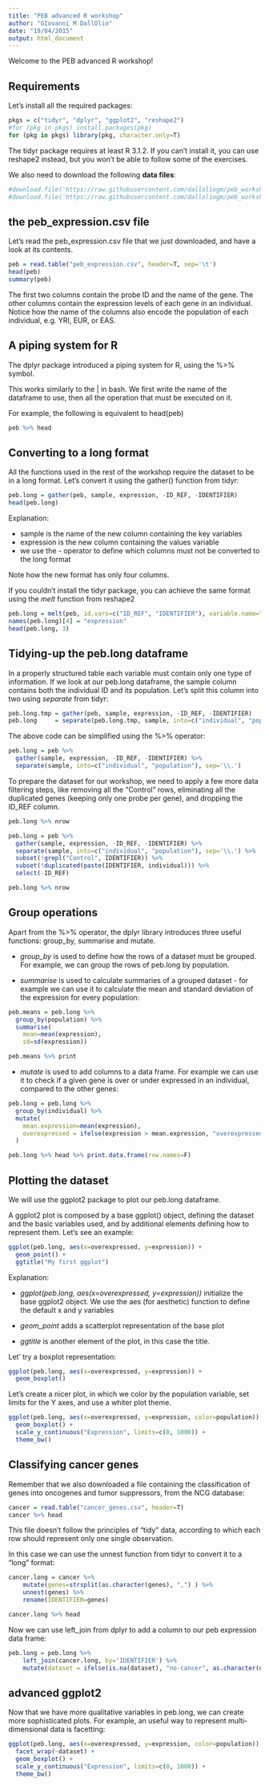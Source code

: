 ```yaml
---
title: "PEB advanced R workshop"
author: "GIovanni M DallOlio"
date: "19/04/2015"
output: html_document
---
```


Welcome to the PEB advanced R workshop! 



Requirements
-------------

Let's install all the required packages:

```r
pkgs = c("tidyr", "dplyr", "ggplot2", "reshape2")
#for (pkg in pkgs) install.packages(pkg)
for (pkg in pkgs) library(pkg, character.only=T)
```

The tidyr package requires at least R 3.1.2. If you can't install it, you can use reshape2 instead, but you won't be able to follow some of the exercises.

We also need to download the following **data files**:

```r
#download.file('https://raw.githubusercontent.com/dalloliogm/peb_workshop/master/peb_expression.csv', dest='peb_expression.csv')
#download.file('https://raw.githubusercontent.com/dalloliogm/peb_workshop/master/cancer_genes.csv', dest='cancer_genes.csv')

```


the peb_expression.csv file
-----------------------------

Let's read the peb_expression.csv file that we just downloaded, and have a look at its contents.

```r
peb = read.table("peb_expression.csv", header=T, sep='\t')
head(peb)
summary(peb)

```

The first two columns contain the probe ID and the name of the gene. The other columns contain the expression levels of each gene in an individual. Notice how the name of the columns also encode the population of each individual, e.g. YRI, EUR, or EAS.


A piping system for R
----------------------

The dplyr package introduced a piping system for R, using the %>% symbol.

This works similarly to the | in bash. We first write the name of the dataframe to use, then all the operation that must be executed on it.

For example, the following is equivalent to head(peb)

```r
peb %>% head
```



Converting to a long format
------------------------------

All the functions used in the rest of the workshop require the dataset to be in a long format. Let's convert it using the gather() function from tidyr:


```r
peb.long = gather(peb, sample, expression, -ID_REF, -IDENTIFIER)
head(peb.long)
```

Explanation:

- sample is the name of the new column containing the key variables
- expression is the new column containing the values variable
- we use the - operator to define which columns must not be converted to the long format

Note how the new format has only four columns.

If you couldn't install the tidyr package, you can achieve the same format using the *melt* function from reshape2

```r
peb.long = melt(peb, id.vars=c("ID_REF", "IDENTIFIER"), variable.name="sample")
names(peb.long)[4] = "expression"
head(peb.long, 3)
```



Tidying-up the peb.long dataframe
---------------------------------------------

In a properly structured table each variable must contain only one type of information. If we look at our peb.long dataframe, the sample column contains both the individual ID and its population. Let's split this column into two using *separate* from tidyr:


```r
peb.long.tmp = gather(peb, sample, expression, -ID_REF, -IDENTIFIER)
peb.long     = separate(peb.long.tmp, sample, into=c("individual", "population"), sep='\\.')
```

The above code can be simplified using the %>% operator:
```r
peb.long = peb %>% 
  gather(sample, expression, -ID_REF, -IDENTIFIER) %>%
  separate(sample, into=c("individual", "population"), sep='\\.')
```


To prepare the dataset for our workshop, we need to apply a few more data filtering steps, like removing all the "Control" rows, eliminating all the duplicated genes (keeping only one probe per gene), and dropping the ID_REF column. 


```r
peb.long %>% nrow

peb.long = peb %>% 
  gather(sample, expression, -ID_REF, -IDENTIFIER) %>%
  separate(sample, into=c("individual", "population"), sep='\\.') %>%
  subset(!grepl("Control", IDENTIFIER)) %>%
  subset(!duplicated(paste(IDENTIFIER, individual))) %>%
  select(-ID_REF)

peb.long %>% nrow
```



Group operations
----------------------

Apart from the %>% operator, the dplyr library introduces three useful functions: group_by, summarise and mutate.

- *group_by* is used to define how the rows of a dataset must be grouped. For example, we can group the rows of peb.long by population.

- *summarise* is used to calculate summaries of a grouped dataset - for example we can use it to calculate the mean and standard deviation of the expression for every population:

```r
peb.means = peb.long %>% 
  group_by(population) %>%
  summarise(
    mean=mean(expression),
    sd=sd(expression))

peb.means %>% print

```

- *mutate* is used to add columns to a data frame. For example we can use it to check if a given gene is over or under expressed in an individual, compared to the other genes:


```r
peb.long = peb.long %>% 
  group_by(individual) %>%
  mutate(
    mean.expression=mean(expression),
    overexpressed = ifelse(expression > mean.expression, "overexpressed", "underexpressed")
  )

peb.long %>% head %>% print.data.frame(row.names=F)

```


Plotting the dataset
------------------------

We will use the ggplot2 package to plot our peb.long dataframe.

A ggplot2 plot is composed by a base ggplot() object, defining the dataset and the basic variables used, and by additional elements defining how to represent them. Let's see an example:


```r

ggplot(peb.long, aes(x=overexpressed, y=expression)) +
  geom_point() + 
  ggtitle("My first ggplot")

```

Explanation:

- *ggplot(peb.long, aes(x=overexpressed, y=expression))* initialize the base ggplot2 object. We use the aes (for aesthetic) function to define the default x and y variables

- *geom_point* adds a scatterplot representation of the base plot

- *ggtitle* is another element of the plot, in this case the title.

Let' try a boxplot representation:

```r

ggplot(peb.long, aes(x=overexpressed, y=expression)) +
  geom_boxplot()

```

Let's create a nicer plot, in which we color by the population variable, set limits for the Y axes, and use a whiter plot theme.

```r

ggplot(peb.long, aes(x=overexpressed, y=expression, color=population)) +
  geom_boxplot() + 
  scale_y_continuous("Expression", limits=c(0, 1000)) + 
  theme_bw()

```



Classifying cancer genes
------------------------


Remember that we also downloaded a file containing the classification of genes into oncogenes and tumor suppressors, from the NCG database:

```r
cancer = read.table("cancer_genes.csv", header=T)
cancer %>% head

```

This file doesn't follow the principles of "tidy" data, according to which each row should represent only one single observation.

In this case we can use the unnest function from tidyr to convert it to a "long" format:


```r
cancer.long = cancer %>%
    mutate(genes=strsplit(as.character(genes), ",") ) %>%
    unnest(genes) %>%
    rename(IDENTIFIER=genes)

cancer.long %>% head
```

Now we can use left_join from dplyr to add a column to our peb expression data frame:


```r
peb.long = peb.long %>%
    left_join(cancer.long, by='IDENTIFIER') %>%
    mutate(dataset = ifelse(is.na(dataset), "no-cancer", as.character(dataset)))

```


advanced ggplot2
---------------------


Now that we have more qualitative variables in peb.long, we can create more sophisticated plots. For example, an useful way to represent multi-dimensional data is facetting:

```r

ggplot(peb.long, aes(x=overexpressed, y=expression, color=population)) +
  facet_wrap(~dataset) +
  geom_boxplot() +
  scale_y_continuous("Expression", limits=c(0, 1000)) + 
  theme_bw()
```

